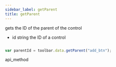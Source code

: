 ```yaml
---
sidebar_label: getParent
title: getParent
---
```



          


<Short>
gets the ID of the parent of the control


</Short>



- id 		string		 the ID of a control




~~~js

var parentId = toolbar.data.getParent("add_btn");

~~~
 api_method

<Descr>


</Descr>

